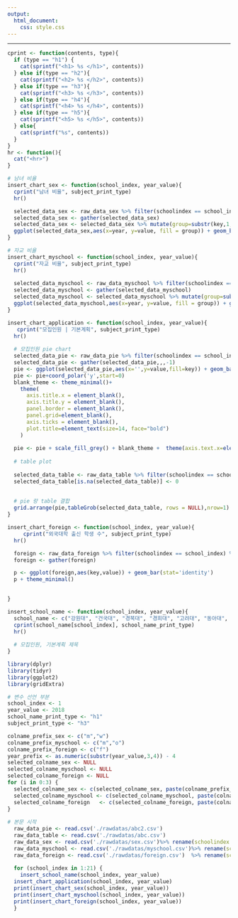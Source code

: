 ```yaml
---
output:
  html_document:
    css: style.css
---
```

------


```r
cprint <- function(contents, type){
  if (type == "h1") {
    cat(sprintf("<h1> %s </h1>", contents))  
  } else if(type == "h2"){
    cat(sprintf("<h2> %s </h2>", contents))  
  } else if(type == "h3"){
    cat(sprintf("<h3> %s </h3>", contents))  
  } else if(type == "h4"){
    cat(sprintf("<h4> %s </h4>", contents))  
  } else if(type == "h5"){
    cat(sprintf("<h5> %s </h5>", contents))  
  } else{
    cat(sprintf("%s", contents))  
  }
}
hr <- function(){
  cat("<hr>")
}

# 남녀 비율
insert_chart_sex <- function(school_index, year_value){
  cprint("남녀 비율", subject_print_type)
  hr()

  selected_data_sex <- raw_data_sex %>% filter(schoolindex == school_index) %>% select(selected_colname_sex)
  selected_data_sex <- gather(selected_data_sex)
  selected_data_sex <- selected_data_sex %>% mutate(group=substr(key,1,1),year=substr(key,2,3))
  ggplot(selected_data_sex,aes(x=year, y=value, fill = group)) + geom_bar(stat='identity', position = 'dodge')
}

# 자교 비율
insert_chart_myschool <- function(school_index, year_value){
  cprint("자교 비율", subject_print_type)
  hr()
  
  selected_data_myschool <- raw_data_myschool %>% filter(schoolindex == school_index) %>% select(selected_colname_myschool)
  selected_data_myschool <- gather(selected_data_myschool)
  selected_data_myschool <- selected_data_myschool %>% mutate(group=substr(key,1,1),year=substr(key,2,3))
  ggplot(selected_data_myschool,aes(x=year, y=value, fill = group)) + geom_bar(stat='identity', position = 'dodge')
}

insert_chart_application <- function(school_index, year_value){
   cprint("모집인원 | 기본계획", subject_print_type)
  hr()
  
  # 모집인원 pie chart
  selected_data_pie <- raw_data_pie %>% filter(schoolindex == school_index & year == year_value)
  selected_data_pie <- gather(selected_data_pie,,,-1)
  pie <- ggplot(selected_data_pie,aes(x='',y=value,fill=key)) + geom_bar(width = 1, stat = 'identity')
  pie <- pie+coord_polar('y',start=0)
  blank_theme <- theme_minimal()+
    theme(
      axis.title.x = element_blank(),
      axis.title.y = element_blank(),
      panel.border = element_blank(),
      panel.grid=element_blank(),
      axis.ticks = element_blank(),
      plot.title=element_text(size=14, face="bold")
    )
  
  pie <- pie + scale_fill_grey() + blank_theme +  theme(axis.text.x=element_blank())
  
  # table plot
  
  selected_data_table <- raw_data_table %>% filter(schoolindex == school_index & year == year_value) %>%   select(level,leet,gpa,lang,doc,essay,interview,sum)
  selected_data_table[is.na(selected_data_table)] <- 0
  
  
  # pie 랑 table 결합 
  grid.arrange(pie,tableGrob(selected_data_table, rows = NULL),nrow=1)
}

insert_chart_foreign <- function(school_index, year_value){
     cprint("외국대학 출신 학생 수", subject_print_type)
  hr()

  foreign <- raw_data_foreign %>% filter(schoolindex == school_index) %>% select(selected_colname_foreign)
  foreign <- gather(foreign)

  p <- ggplot(foreign,aes(key,value)) + geom_bar(stat='identity')
  p + theme_minimal()

  
}

insert_school_name <- function(school_index, year_value){
  school_name <- c("강원대", "건국대", "경북대", "경희대", "고려대", "동아대", "부산대", "서강대", "서울대", "서울시립대", "성균관대", "아주대", "연세대", "영남대", "원광대", "이화여대", "인하대", "전남대", "전북대", "제주대", "중앙대", "충남대", "충북대", "한국외대", "한양대")
  cprint(school_name[school_index], school_name_print_type)
  hr()
  
  # 모집인원, 기본계획 제목
}

```




```r


library(dplyr)
library(tidyr)
library(ggplot2)
library(gridExtra)

# 변수 선언 부분
school_index <- 1
year_value <- 2018
school_name_print_type <- "h1"
subject_print_type <- "h3"

colname_prefix_sex <- c("m","w")
colname_prefix_myschool <- c("m","o")
colname_prefix_foreign <- c("f")
year_prefix <- as.numeric(substr(year_value,3,4)) - 4
selected_colname_sex <- NULL
selected_colname_myschool <- NULL
selected_colname_foreign <- NULL
for (i in 0:3) {
  selected_colname_sex <- c(selected_colname_sex, paste(colname_prefix_sex,year_prefix+i, sep=""))
  selected_colname_myschool <- c(selected_colname_myschool, paste(colname_prefix_myschool,year_prefix+i, sep=""))
  selected_colname_foreign   <- c(selected_colname_foreign, paste(colname_prefix_foreign,year_prefix+i, sep=""))
}
  
# 본문 시작
  raw_data_pie <- read.csv('./rawdatas/abc2.csv')
  raw_data_table <- read.csv('./rawdatas/abc.csv')
  raw_data_sex <- read.csv('./rawdatas/sex.csv')%>% rename(schoolindex = 癤퓋choolindex)
  raw_data_myschool <- read.csv('./rawdatas/myschool.csv')%>% rename(schoolindex = 癤퓋choolindex)
  raw_data_foreign <- read.csv('./rawdatas/foreign.csv')  %>% rename(schoolindex = 癤퓋choolindex)
  
  for (school_index in 1:21) {
    insert_school_name(school_index, year_value)
  insert_chart_application(school_index, year_value)
  print(insert_chart_sex(school_index, year_value))
  print(insert_chart_myschool(school_index, year_value))
  print(insert_chart_foreign(school_index, year_value))
  }
  
  

  
  
```
